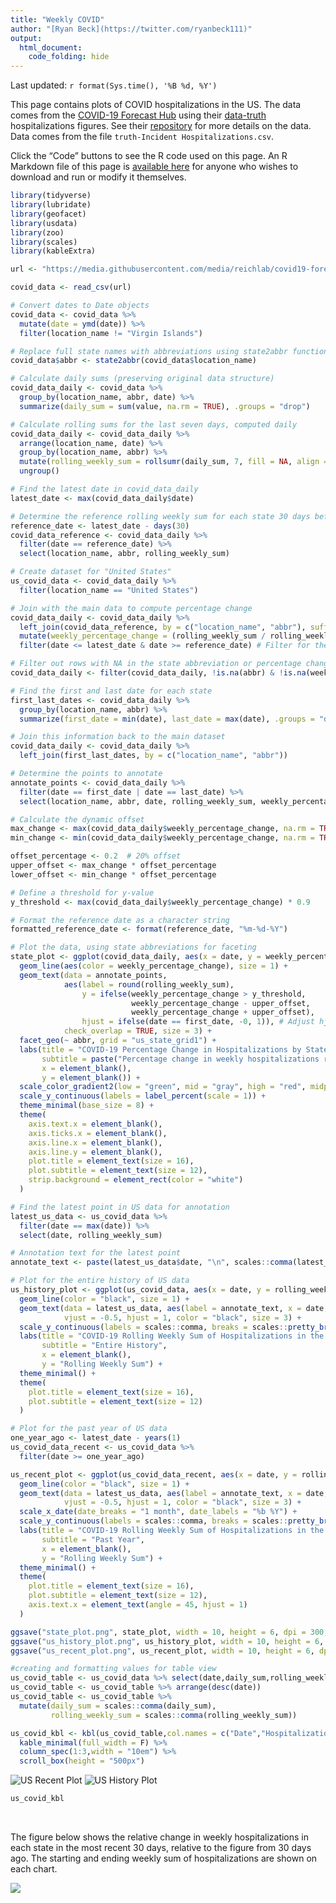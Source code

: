 ---
title: "Weekly COVID"
author: "[Ryan Beck](https://twitter.com/ryanbeck111)"
output:
  html_document:
    code_folding: hide
---

Last updated: `r format(Sys.time(), '%B %d, %Y')`

This page contains plots of COVID hospitalizations in the US. The data comes from the [COVID-19 Forecast Hub](https://covid19forecasthub.org/) using their [data-truth](https://github.com/reichlab/covid19-forecast-hub/tree/master/data-truth) hospitalizations figures. See their [repository](https://github.com/reichlab/covid19-forecast-hub/tree/master/data-truth) for more details on the data. Data comes from the file `truth-Incident Hospitalizations.csv`.

Click the "Code" buttons to see the R code used on this page. An R Markdown file of this page is [available here](https://github.com/ryooan/ryooan.github.io/tree/master/forecasting) for anyone who wishes to download and run or modify it themselves.

```{r message=FALSE, warning=FALSE, fig.show='hide'}
library(tidyverse)
library(lubridate)
library(geofacet)
library(usdata)
library(zoo)
library(scales)
library(kableExtra)

url <- "https://media.githubusercontent.com/media/reichlab/covid19-forecast-hub/master/data-truth/truth-Incident%20Hospitalizations.csv"

covid_data <- read_csv(url)

# Convert dates to Date objects
covid_data <- covid_data %>%
  mutate(date = ymd(date)) %>%
  filter(location_name != "Virgin Islands")

# Replace full state names with abbreviations using state2abbr function
covid_data$abbr <- state2abbr(covid_data$location_name)

# Calculate daily sums (preserving original data structure)
covid_data_daily <- covid_data %>%
  group_by(location_name, abbr, date) %>%
  summarize(daily_sum = sum(value, na.rm = TRUE), .groups = "drop")

# Calculate rolling sums for the last seven days, computed daily
covid_data_daily <- covid_data_daily %>%
  arrange(location_name, date) %>%
  group_by(location_name, abbr) %>%
  mutate(rolling_weekly_sum = rollsumr(daily_sum, 7, fill = NA, align = 'right')) %>%
  ungroup()

# Find the latest date in covid_data_daily
latest_date <- max(covid_data_daily$date)

# Determine the reference rolling weekly sum for each state 30 days before the latest date
reference_date <- latest_date - days(30)
covid_data_reference <- covid_data_daily %>%
  filter(date == reference_date) %>%
  select(location_name, abbr, rolling_weekly_sum)

# Create dataset for "United States"
us_covid_data <- covid_data_daily %>%
  filter(location_name == "United States")

# Join with the main data to compute percentage change
covid_data_daily <- covid_data_daily %>%
  left_join(covid_data_reference, by = c("location_name", "abbr"), suffix = c("", "_ref")) %>%
  mutate(weekly_percentage_change = (rolling_weekly_sum / rolling_weekly_sum_ref - 1) * 100) %>%
  filter(date <= latest_date & date >= reference_date) # Filter for the 30 days up to the latest date

# Filter out rows with NA in the state abbreviation or percentage change
covid_data_daily <- filter(covid_data_daily, !is.na(abbr) & !is.na(weekly_percentage_change))

# Find the first and last date for each state
first_last_dates <- covid_data_daily %>%
  group_by(location_name, abbr) %>%
  summarize(first_date = min(date), last_date = max(date), .groups = "drop")

# Join this information back to the main dataset
covid_data_daily <- covid_data_daily %>%
  left_join(first_last_dates, by = c("location_name", "abbr"))

# Determine the points to annotate
annotate_points <- covid_data_daily %>%
  filter(date == first_date | date == last_date) %>%
  select(location_name, abbr, date, rolling_weekly_sum, weekly_percentage_change, first_date, last_date)

# Calculate the dynamic offset
max_change <- max(covid_data_daily$weekly_percentage_change, na.rm = TRUE)
min_change <- min(covid_data_daily$weekly_percentage_change, na.rm = TRUE)

offset_percentage <- 0.2  # 20% offset
upper_offset <- max_change * offset_percentage
lower_offset <- min_change * offset_percentage

# Define a threshold for y-value
y_threshold <- max(covid_data_daily$weekly_percentage_change) * 0.9

# Format the reference date as a character string
formatted_reference_date <- format(reference_date, "%m-%d-%Y")

# Plot the data, using state abbreviations for faceting
state_plot <- ggplot(covid_data_daily, aes(x = date, y = weekly_percentage_change)) +
  geom_line(aes(color = weekly_percentage_change), size = 1) +
  geom_text(data = annotate_points, 
            aes(label = round(rolling_weekly_sum), 
                y = ifelse(weekly_percentage_change > y_threshold, 
                           weekly_percentage_change - upper_offset, 
                           weekly_percentage_change + upper_offset),
                hjust = ifelse(date == first_date, -0, 1)), # Adjust hjust based on date
            check_overlap = TRUE, size = 3) +
  facet_geo(~ abbr, grid = "us_state_grid1") +
  labs(title = "COVID-19 Percentage Change in Hospitalizations by State",
       subtitle = paste("Percentage change in weekly hospitalizations relative to 30 days prior (", formatted_reference_date, ")", sep = ""),
       x = element_blank(),
       y = element_blank()) +
  scale_color_gradient2(low = "green", mid = "gray", high = "red", midpoint = 0, guide = FALSE) +
  scale_y_continuous(labels = label_percent(scale = 1)) +
  theme_minimal(base_size = 8) +
  theme(
    axis.text.x = element_blank(),
    axis.ticks.x = element_blank(),
    axis.line.x = element_blank(),
    axis.line.y = element_blank(),
    plot.title = element_text(size = 16),
    plot.subtitle = element_text(size = 12),
    strip.background = element_rect(color = "white")
  )

# Find the latest point in US data for annotation
latest_us_data <- us_covid_data %>%
  filter(date == max(date)) %>%
  select(date, rolling_weekly_sum)

# Annotation text for the latest point
annotate_text <- paste(latest_us_data$date, "\n", scales::comma(latest_us_data$rolling_weekly_sum), sep = "")

# Plot for the entire history of US data
us_history_plot <- ggplot(us_covid_data, aes(x = date, y = rolling_weekly_sum)) +
  geom_line(color = "black", size = 1) +
  geom_text(data = latest_us_data, aes(label = annotate_text, x = date, y = rolling_weekly_sum), 
            vjust = -0.5, hjust = 1, color = "black", size = 3) +
  scale_y_continuous(labels = scales::comma, breaks = scales::pretty_breaks(n = 6)) +
  labs(title = "COVID-19 Rolling Weekly Sum of Hospitalizations in the United States",
       subtitle = "Entire History",
       x = element_blank(),
       y = "Rolling Weekly Sum") +
  theme_minimal() +
  theme(
    plot.title = element_text(size = 16),
    plot.subtitle = element_text(size = 12)
  )

# Plot for the past year of US data
one_year_ago <- latest_date - years(1)
us_covid_data_recent <- us_covid_data %>%
  filter(date >= one_year_ago)

us_recent_plot <- ggplot(us_covid_data_recent, aes(x = date, y = rolling_weekly_sum)) +
  geom_line(color = "black", size = 1) +
  geom_text(data = latest_us_data, aes(label = annotate_text, x = date, y = rolling_weekly_sum), 
            vjust = -0.5, hjust = 1, color = "black", size = 3) +
  scale_x_date(date_breaks = "1 month", date_labels = "%b %Y") +
  scale_y_continuous(labels = scales::comma, breaks = scales::pretty_breaks(n = 10)) +
  labs(title = "COVID-19 Rolling Weekly Sum of Hospitalizations in the United States",
       subtitle = "Past Year",
       x = element_blank(),
       y = "Rolling Weekly Sum") +
  theme_minimal() +
  theme(
    plot.title = element_text(size = 16),
    plot.subtitle = element_text(size = 12),
    axis.text.x = element_text(angle = 45, hjust = 1)
  )

ggsave("state_plot.png", state_plot, width = 10, height = 6, dpi = 300, bg = "white")
ggsave("us_history_plot.png", us_history_plot, width = 10, height = 6, dpi = 300, bg = "white")
ggsave("us_recent_plot.png", us_recent_plot, width = 10, height = 6, dpi = 300, bg = "white")

#creating and formatting values for table view
us_covid_table <- us_covid_data %>% select(date,daily_sum,rolling_weekly_sum)
us_covid_table <- us_covid_table %>% arrange(desc(date))
us_covid_table <- us_covid_table %>%
  mutate(daily_sum = scales::comma(daily_sum),
         rolling_weekly_sum = scales::comma(rolling_weekly_sum))

us_covid_kbl <- kbl(us_covid_table,col.names = c("Date","Hospitalizations - Daily","Hospitalizations - Past Week")) %>%
  kable_minimal(full_width = F) %>%
  column_spec(1:3,width = "10em") %>%
  scroll_box(height = "500px")
```


![US Recent Plot](./us_recent_plot.png)
![US History Plot](./us_history_plot.png)
```{r message=FALSE, warning=FALSE}

us_covid_kbl

```

&nbsp;
&nbsp;

The figure below shows the relative change in weekly hospitalizations in each state in the most recent 30 days, relative to the figure from 30 days ago. The starting and ending weekly sum of hospitalizations are shown on each chart.

![](./state_plot.png)
